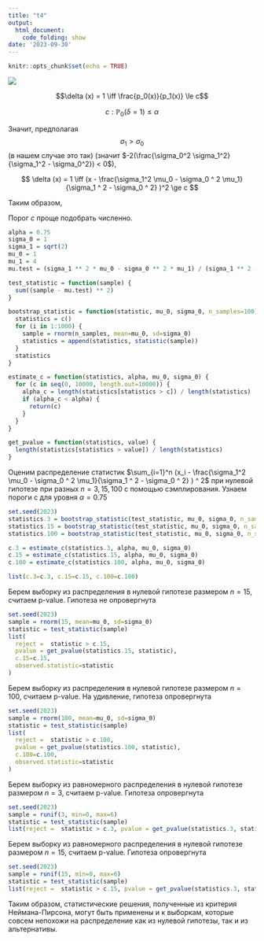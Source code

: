 ```yaml
---
title: "t4"
output: 
  html_document:
    code_folding: show
date: '2023-09-30'
---
```


```r
knitr::opts_chunk$set(echo = TRUE)
```

![](./static/t4.png)

$$\delta (x) = 1 \iff  \frac{p_0(x)}{p_1(x)} \le c$$

$$c: \mathbb{P}_0(\delta =1 ) \le \alpha$$


\begin{aligned}
\frac{p_0(x)}{p_1(x)} \propto

\frac{
    \exp( \frac{ (x-\mu_0)^2 }{-2 \sigma_0 ^ 2})
  }{
    \exp( \frac{ (x-\mu_1)^2 }{-2 \sigma_1 ^ 2} )
  }
\\ \propto

\exp(\frac{ \sigma_1^2 (x-\mu_0)^2 - \sigma_0^2 (x-\mu_1)^2 }{-2 \sigma_0 ^ 2 \sigma_1 ^ 2})

\\ \propto

\exp( \frac {(x - \frac{\sigma_1^2 \mu_0 - \sigma_0 ^ 2 \mu_1}{\sigma_1 ^ 2 - \sigma_0 ^ 2} )^2} {-2(\frac{\sigma_0^2 \sigma_1^2}{\sigma_1^2 - \sigma_0^2})} )

\end{aligned}


Значит, предполагая $$ \sigma_1 > \sigma_0 $$ (в нашем случае это так) (значит $-2(\frac{\sigma_0^2 \sigma_1^2}{\sigma_1^2 - \sigma_0^2}) < 0$),

$$  
\delta (x) = 1 \iff  
  (x - \frac{\sigma_1^2 \mu_0 - \sigma_0 ^ 2 \mu_1}{\sigma_1 ^ 2 - \sigma_0 ^ 2} )^2 \ge c
$$ 


Таким образом, 


\begin{aligned}

\delta(\mathbf{X}) = 0 \iff 
\sum_{i=1}^n (x_i - \frac{\sigma_1^2 \mu_0 - \sigma_0 ^ 2 \mu_1}{\sigma_1 ^ 2 - \sigma_0 ^ 2} ) ^ 2 < c 

\end{aligned}


Порог $c$ проще подобрать численно.


```r

alpha = 0.75
sigma_0 = 1
sigma_1 = sqrt(2)
mu_0 = 1
mu_1 = 4
mu.test = (sigma_1 ** 2 * mu_0 - sigma_0 ** 2 * mu_1) / (sigma_1 ** 2 - sigma_0 ** 2)

test_statistic = function(sample) {
  sum((sample - mu.test) ** 2) 
}

bootstrap_statistic = function(statistic, mu_0, sigma_0, n_samples=100) {
  statistics = c()
  for (i in 1:1000) {
    sample = rnorm(n_samples, mean=mu_0, sd=sigma_0)
    statistics = append(statistics, statistic(sample))
  }
  statistics
}

estimate_c = function(statistics, alpha, mu_0, sigma_0) {
  for (c in seq(0, 10000, length.out=10000)) {
    alpha_c = length(statistics[statistics > c]) / length(statistics)
    if (alpha_c < alpha) {
      return(c)
    }
  }
}

get_pvalue = function(statistics, value) {
  length(statistics[statistics > value]) / length(statistics)
}


```

Оценим распределение статистик $\sum_{i=1}^n (x_i - \frac{\sigma_1^2 \mu_0 - \sigma_0 ^ 2 \mu_1}{\sigma_1 ^ 2 - \sigma_0 ^ 2} ) ^ 2$ при нулевой гипотезе при разных $n=3,15,100$ с помощью сэмплирования. Узнаем пороги c для уровня $\alpha=0.75$

```r
set.seed(2023)
statistics.3 = bootstrap_statistic(test_statistic, mu_0, sigma_0, n_samples = 3)
statistics.15 = bootstrap_statistic(test_statistic, mu_0, sigma_0, n_samples = 15)
statistics.100 = bootstrap_statistic(test_statistic, mu_0, sigma_0, n_samples = 100)

c.3 = estimate_c(statistics.3, alpha, mu_0, sigma_0)
c.15 = estimate_c(statistics.15, alpha, mu_0, sigma_0)
c.100 = estimate_c(statistics.100, alpha, mu_0, sigma_0)

list(c.3=c.3, c.15=c.15, c.100=c.100)
```


Берем выборку из распределения в нулевой гипотезе размером $n=15$, считаем p-value. Гипотеза не опровергнута

```r
set.seed(2023)
sample = rnorm(15, mean=mu_0, sd=sigma_0)
statistic = test_statistic(sample)
list(
  reject =  statistic > c.15, 
  pvalue = get_pvalue(statistics.15, statistic), 
  c.15=c.15, 
  observed.statistic=statistic
)
```

Берем выборку из распределения в нулевой гипотезе размером $n=100$, считаем p-value. На удивление, гипотеза опровергнута

```r
set.seed(2023)
sample = rnorm(100, mean=mu_0, sd=sigma_0)
statistic = test_statistic(sample)
list(
  reject =  statistic > c.100, 
  pvalue = get_pvalue(statistics.100, statistic),
  c.100=c.100, 
  observed.statistic=statistic
)
```

Берем выборку из равномерного распределения в нулевой гипотезе размером $n=3$, считаем p-value. Гипотеза опровергнута

```r
set.seed(2023)
sample = runif(3, min=0, max=6)
statistic = test_statistic(sample)
list(reject =  statistic > c.3, pvalue = get_pvalue(statistics.3, statistic))
```
Берем выборку из равномерного распределения в нулевой гипотезе размером $n=15$, считаем p-value. Гипотеза опровергнута 
```r
set.seed(2023)
sample = runif(15, min=0, max=6)
statistic = test_statistic(sample)
list(reject =  statistic > c.15, pvalue = get_pvalue(statistics.3, statistic))
```

Таким образом, статистические решения, полученные из критерия Неймана-Пирсона, могут быть применены и к выборкам, которые совсем непохожи на распределение как из нулевой гипотезы, так и из альтернативы.
